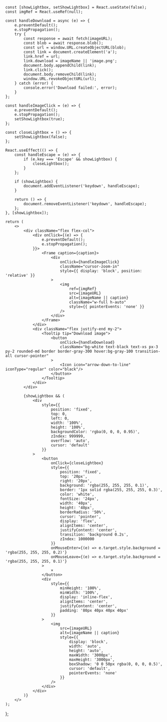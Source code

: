     const [showLightbox, setShowLightbox] = React.useState(false);
    const imgRef = React.useRef(null);

    const handleDownload = async (e) => {
        e.preventDefault();
        e.stopPropagation();
        try {
            const response = await fetch(imageURL);
            const blob = await response.blob();
            const url = window.URL.createObjectURL(blob);
            const link = document.createElement('a');
            link.href = url;
            link.download = imageName || 'image.png';
            document.body.appendChild(link);
            link.click();
            document.body.removeChild(link);
            window.URL.revokeObjectURL(url);
        } catch (error) {
            console.error('Download failed:', error);
        }
    };

    const handleImageClick = (e) => {
        e.preventDefault();
        e.stopPropagation();
        setShowLightbox(true);
    };

    const closeLightbox = () => {
        setShowLightbox(false);
    };

    React.useEffect(() => {
        const handleEscape = (e) => {
            if (e.key === 'Escape' && showLightbox) {
                closeLightbox();
            }
        };

        if (showLightbox) {
            document.addEventListener('keydown', handleEscape);
        }

        return () => {
            document.removeEventListener('keydown', handleEscape);
        };
    }, [showLightbox]);

    return (
        <>
            <div className="flex flex-col">
                <div onClick={(e) => {
                    e.preventDefault();
                    e.stopPropagation();
                }}>
                    <Frame caption={caption}>
                        <div 
                            onClick={handleImageClick}
                            className="cursor-zoom-in"
                            style={{ display: 'block', position: 'relative' }}
                        >
                            <img 
                                ref={imgRef}
                                src={imageURL} 
                                alt={imageName || caption} 
                                className="w-full h-auto"
                                style={{ pointerEvents: 'none' }}
                            />
                        </div>
                    </Frame>
                </div>
                <div className="flex justify-end my-2">
                    <Tooltip tip="Download image">
                        <button
                            onClick={handleDownload}
                            className="bg-white text-black text-xs px-3 py-2 rounded-md border border-gray-300 hover:bg-gray-100 transition-all cursor-pointer"
                        >
                            <Icon icon="arrow-down-to-line" iconType="regular" color="black"/> 
                        </button>
                    </Tooltip>
                </div>
            </div>

            {showLightbox && (
                <div 
                    style={{
                        position: 'fixed',
                        top: 0,
                        left: 0,
                        width: '100%',
                        height: '100%',
                        backgroundColor: 'rgba(0, 0, 0, 0.95)',
                        zIndex: 999999,
                        overflow: 'auto',
                        cursor: 'default'
                    }}
                >
                    <button
                        onClick={closeLightbox}
                        style={{
                            position: 'fixed',
                            top: '20px',
                            right: '20px',
                            background: 'rgba(255, 255, 255, 0.1)',
                            border: '1px solid rgba(255, 255, 255, 0.3)',
                            color: 'white',
                            fontSize: '24px',
                            width: '40px',
                            height: '40px',
                            borderRadius: '50%',
                            cursor: 'pointer',
                            display: 'flex',
                            alignItems: 'center',
                            justifyContent: 'center',
                            transition: 'background 0.2s',
                            zIndex: 1000000
                        }}
                        onMouseEnter={(e) => e.target.style.background = 'rgba(255, 255, 255, 0.2)'}
                        onMouseLeave={(e) => e.target.style.background = 'rgba(255, 255, 255, 0.1)'}
                    >
                        ×
                    </button>
                    <div
                        style={{
                            minHeight: '100%',
                            minWidth: '100%',
                            display: 'inline-flex',
                            alignItems: 'center',
                            justifyContent: 'center',
                            padding: '80px 40px 40px 40px'
                        }}
                    >
                        <img 
                            src={imageURL}
                            alt={imageName || caption}
                            style={{
                                display: 'block',
                                width: 'auto',
                                height: 'auto',
                                maxWidth: '3000px',
                                maxHeight: '3000px',
                                boxShadow: '0 0 50px rgba(0, 0, 0, 0.5)',
                                cursor: 'default',
                                pointerEvents: 'none'
                            }}
                        />
                    </div>
                </div>
            )}
        </>
    );

};
